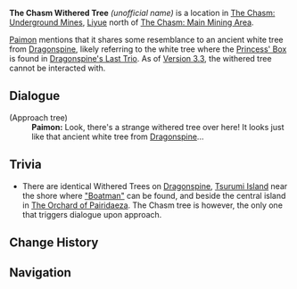 {{Stub}}
{{Location Infobox
|image        = <gallery>
The Chasm Withered Tree.png|In-game
The Chasm Withered Tree Location.png|Map
</gallery>
|type         = Point of Interest
|region       = Liyue
|area         = The Chasm: Underground Mines
|map          = The Chasm: Underground Mines
}}
'''The Chasm Withered Tree''' ''(unofficial name)'' is a location in [[The Chasm: Underground Mines]], [[Liyue]] north of [[The Chasm: Main Mining Area]].

[[Paimon]] mentions that it shares some resemblance to an ancient white tree from [[Dragonspine]], likely referring to the white tree where the [[Princess' Box]] is found in [[Dragonspine's Last Trio]]. As of [[Version 3.3]], the withered tree cannot be interacted with.

==Dialogue==
{{Dialogue start}}
;(Approach tree)
:'''Paimon:''' Look, there's a strange withered tree over here! It looks just like that ancient white tree from [[Dragonspine]]...
{{Dialogue end}}

==Trivia==
* There are identical Withered Trees on [[Dragonspine]], [[Tsurumi Island]] near the shore where [["Boatman"]] can be found, and beside the central island in [[The Orchard of Pairidaeza]]. The Chasm tree is however, the only one that triggers dialogue upon approach.

==Change History==
{{Change History|2.6}}

==Navigation==
{{PoI Navbox|Liyue}}